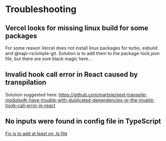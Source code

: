 # Troubleshooting

## Vercel looks for missing linux build for some packages

For some reason Vercel does not install linux packages for turbo, esbuild and @napi-rs/simple-git. Solution is to add them to the package-lock.json file, but there are som black magic here...

## Invalid hook call error in React caused by transpilation

Solution suggested here:
https://github.com/martpie/next-transpile-modules#i-have-trouble-with-duplicated-dependencies-or-the-invalid-hook-call-error-in-react

## No inputs were found in config file in TypeScript

[Fix is to add at least on .ts file](https://bobbyhadz.com/blog/typescript-error-no-inputs-were-found-in-config-file)